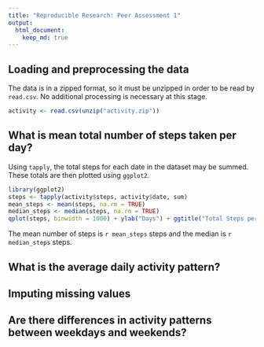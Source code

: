 ```yaml
---
title: "Reproducible Research: Peer Assessment 1"
output: 
  html_document:
    keep_md: true
---
```



## Loading and preprocessing the data

The data is in a zipped format, so it must be unzipped in order to be read by `read.csv`. No additional processing is necessary at this stage.

```r
activity <- read.csv(unzip("activity.zip"))
```


## What is mean total number of steps taken per day?

Using `tapply`, the total steps for each date in the dataset may be summed. These totals are then plotted using `ggplot2`.

```r
library(ggplot2)
steps <- tapply(activity$steps, activity$date, sum)
mean_steps <- mean(steps, na.rm = TRUE)
median_steps <- median(steps, na.rm = TRUE)
qplot(steps, binwidth = 1000) + ylab("Days") + ggtitle("Total Steps per Day")
```

The mean number of steps is `r mean_steps` steps and the median is `r median_steps` steps.

## What is the average daily activity pattern?



## Imputing missing values



## Are there differences in activity patterns between weekdays and weekends?
